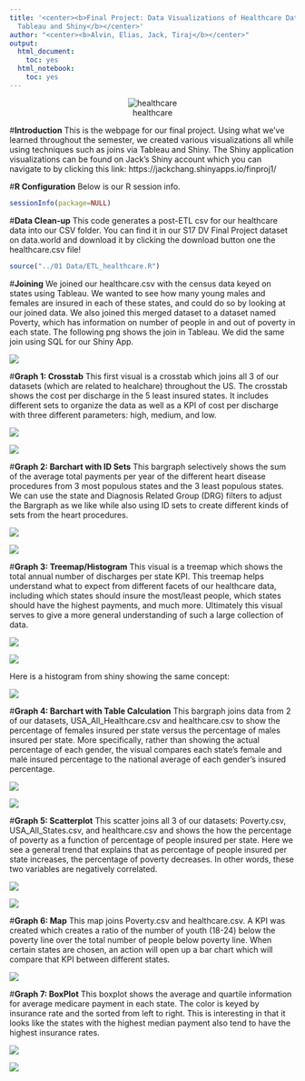 ---
title: '<center><b>Final Project: Data Visualizations of Healthcare Database using
  Tableau and Shiny</b></center>'
author: "<center><b>Alvin, Elias, Jack, Tiraj</b></center>"
output:
  html_document:
    toc: yes
  html_notebook:
    toc: yes
---
<center>![healthcare](healthcarebanner.jpg)</center>

#**Introduction**
This is the webpage for our final project. Using what we've learned throughout the semester, we created various visualizations all while using techniques such as joins via Tableau and Shiny. The Shiny application visualizations can be found on Jack's Shiny account which you can navigate to by clicking this link: https://jackchang.shinyapps.io/finproj1/ 

#**R Configuration**
Below is our R session info.
```{r sessionInfo}
sessionInfo(package=NULL)
```

#**Data Clean-up**
This code generates a post-ETL csv for our healthcare data into our CSV folder. You can find it in our S17 DV Final Project dataset on data.world and download it by clicking the download button one the healthcare.csv file!
```{r}
source("../01 Data/ETL_healthcare.R")
```

#**Joining**
We joined our healthcare.csv with the census data keyed on states using Tableau. We wanted to see how many young males and females are insured in each of these states, and could do so by looking at our joined data. We also joined this merged dataset to a dataset named Poverty, which has information on number of people in and out of poverty in each state. The following png shows the join in Tableau. We did the same join using SQL for our Shiny App. 

![](../03 Visualizations/join.png)

#**Graph 1: Crosstab**
This first visual is a crosstab which joins all 3 of our datasets (which are related to healchare) throughout the US. The crosstab shows the cost per discharge in the 5 least insured states. It includes different sets to organize the data as well as a KPI of cost per discharge with three different parameters: high, medium, and low.

![](../03 Visualizations/CrosstabViz.png)

![](../02 Shiny/crosstab.png)


#**Graph 2: Barchart with ID Sets**
This bargraph selectively shows the sum of the average total payments per year of the different heart disease procedures from 3 most populous states and the 3 least populous states. We can use the state and Diagnosis Related Group (DRG) filters to adjust the Bargraph as we like while also using ID sets to create different kinds of sets from the heart procedures.

![](../03 Visualizations/Barchart_Idsets.png)

![](../02 Shiny/idsets.png)


#**Graph 3: Treemap/Histogram**
This visual is a treemap which shows the total annual number of discharges per state KPI. This treemap helps understand what to expect from different facets of our healthcare data, including which states should insure the most/least people, which states should have the highest payments, and much more. Ultimately this visual serves to give a more general understanding of such a large collection of data.

![](../03 Visualizations/Treemap.png)

![](../02 Shiny/treemap.png)

Here is a histogram from shiny showing the same concept:

![](../02 Shiny/histogram.png)

#**Graph 4: Barchart with Table Calculation**
This bargraph joins data from 2 of our datasets, USA_All_Healthcare.csv and healthcare.csv to show the percentage of females insured per state versus the percentage of males insured per state. More specifically, rather than showing the actual percentage of each gender, the visual compares each state's female and male insured percentage to the national average of each gender's insured percentage.

![](../03 Visualizations/Barchart_Calc.png)

![](../02 Shiny/barchartcalc.png)

#**Graph 5: Scatterplot**
This scatter joins all 3 of our datasets: Poverty.csv, USA_All_States.csv, and healthcare.csv and shows the how the percentage of poverty as a function of percentage of people insured per state. Here we see a general trend that explains that as percentage of people insured per state increases, the percentage of poverty decreases. In other words, these two variables are negatively correlated.

![](../03 Visualizations/Scatter.png)

![](../02 Shiny/scatter.png)


#**Graph 6: Map**
This map joins Poverty.csv and healthcare.csv. A KPI was created which creates a ratio of the number of youth (18-24) below the poverty line over the total number of people below poverty line. When certain states are chosen, an action will open up a bar chart which will compare that KPI between different states. 

![](../03 Visualizations/Map.png)


#**Graph 7: BoxPlot**
This boxplot shows the average and quartile information for average medicare payment in each state. The color is keyed by insurance rate and the sorted from left to right.  This is interesting in that it looks like the states with the highest median payment also tend to have the highest insurance rates.

![](../03 Visualizations/Boxplot.png)

![](../02 Shiny/boxplot.png)
